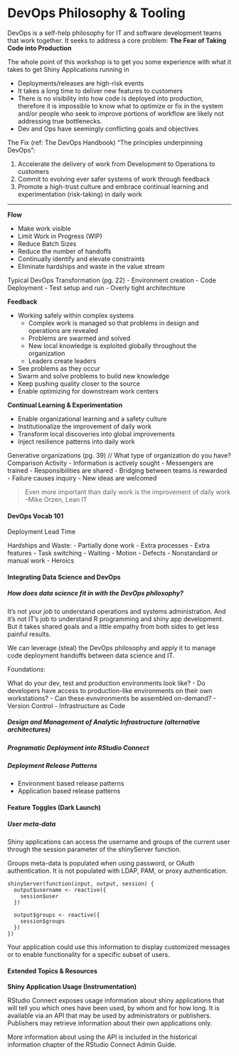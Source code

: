 # DevOps Philosophy & Tooling

DevOps is a self-help philosophy for IT and software development teams that work together. It seeks to address a core problem: **The Fear of Taking Code into Production**

The whole point of this workshop is to get you some experience with what it takes to get Shiny Applications running in 

- Deployments/releases are high-risk events
- It takes a long time to deliver new features to customers
- There is no visibility into how code is deployed into production, therefore it is impossible to know what to optimize or fix in the system and/or people who seek to improve portions of workflow are likely not addressing true bottlenecks.
- Dev and Ops have seemingly conflicting goals and objectives

The Fix (ref: The DevOps Handbook) "The principles underpinning DevOps": 

1. Accelerate the delivery of work from Development to Operations to customers
2. Commit to evolving ever safer systems of work through feedback
3. Promote a high-trust culture and embrace continual learning and experimentation (risk-taking) in daily work

---

**Flow**

- Make work visible
- Limit Work in Progress (WIP)
- Reduce Batch Sizes
- Reduce the number of handoffs
- Continually identify and elevate constraints 
- Eliminate hardships and waste in the value stream

Typical DevOps Transformation (pg. 22)
- Environment creation
- Code Deployment
- Test setup and run
- Overly tight architechture

**Feedback**

- Working safely within complex systems
  - Complex work is managed so that problems in design and operations are revealed
  - Problems are swarmed and solved
  - New local knowledge is exploited globally throughout the organization
  - Leaders create leaders
- See problems as they occur
- Swarm and solve problems to build new knowledge
- Keep pushing quality closer to the source
- Enable optimizing for downstream work centers

**Continual Learning & Experimentation**

- Enable organizational learning and a safety culture
- Institutionalize the improvement of daily work
- Transform local discoveries into global improvements
- Inject resilience patterns into daily work

Generative organizations (pg. 39) // What type of organization do you have? Comparison Activity
- Information is actively sought
- Messengers are trained
- Responsibilities are shared
- Bridging between teams is rewarded
- Failure causes inquiry
- New ideas are welcomed

> Even more important than daily work is the improvement of daily work  --Mike Orzen, Lean IT

#### DevOps Vocab 101

Deployment Lead Time

Hardships and Waste:
- Partially done work
- Extra processes
- Extra features
- Task switching
- Waiting
- Motion
- Defects
- Nonstandard or manual work
- Heroics

#### Integrating Data Science and DevOps

##### How does data science fit in with the DevOps philosophy?

It's not _your job_ to understand operations and systems administration. And it's not IT's job to understand R programming and shiny app development. But it takes shared goals and a little empathy from both sides to get less painful results.

We can leverage (steal) the DevOps philosophy and apply it to manage code deployment handoffs between data science and IT.

Foundations:

What do your dev, test and production environments look like?
- Do developers have access to production-like environments on their own workstations?
- Can these evnvironments be assembled on-demand?
  - Version Control
  - Infrastructure as Code



##### Design and Management of Analytic Infrastructure (alternative architectures)

##### Programatic Deployment into RStudio Connect

##### Deployment Release Patterns

- Environment based release patterns
- Application based release patterns

#### Feature Toggles (Dark Launch)

##### User meta-data

Shiny applications can access the username and groups of the current user through the session parameter of the shinyServer function.

Groups meta-data is populated when using password, or OAuth authentication. It is not populated with LDAP, PAM, or proxy authentication.

```
shinyServer(function(input, output, session) {
  output$username <- reactive({
    session$user
  })
  
  output$groups <- reactive({
    session$groups
  })
})
```

Your application could use this information to display customized messages or to enable functionality for a specific subset of users.


#### Extended Topics & Resources

**Shiny Application Usage (Instrumentation)**

RStudio Connect exposes usage information about shiny applications that will tell you which ones have been used, by whom and for how long. It is available via an API that may be used by administrators or publishers. Publishers may retrieve information about their own applications only.

More information about using the API is included in the historical information chapter of the RStudio Connect Admin Guide.